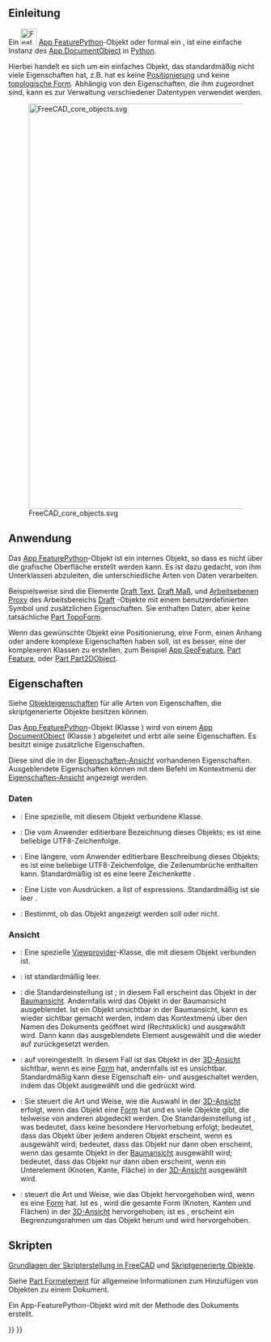 <languages/>
{{TOCright}}

<span id="Introduction"></span>
==Einleitung==

Ein [[Image:Feature.svg|32px]] [[App_FeaturePython/de|App FeaturePython]]-Objekt oder formal ein {{incode|App::FeaturePython}}, ist eine einfache Instanz des [[App_DocumentObject/de|App DocumentObject]] in [[Python/de|Python]].

Hierbei handelt es sich um ein einfaches Objekt, das standardmäßig nicht viele Eigenschaften hat, z.B. hat es keine [[Placement/de|Positionierung]] und keine [[Part_TopoShape/de|topologische Form]]. Abhängig von den Eigenschaften, die ihm zugeordnet sind, kann es zur Verwaltung verschiedener Datentypen verwendet werden.

[[Image:FreeCAD_core_objects.svg|800px]]

{{Caption|Vereinfachtes Diagramm der Beziehungen zwischen den Kernobjekten in FreeCAD}}

<span id="Usage"></span>
== Anwendung ==

Das [[App_FeaturePython/de|App FeaturePython]]-Objekt ist ein internes Objekt, so dass es nicht über die grafische Oberfläche erstellt werden kann. Es ist dazu gedacht, von ihm Unterklassen abzuleiten, die unterschiedliche Arten von Daten verarbeiten.

Beispielsweise sind die Elemente [[Draft_Text/de|Draft Text]], [[Draft_Dimension/de|Draft Maß]], und [[Draft_WorkingPlaneProxy/de|Arbeitsebenen Proxy]] des Arbeitsbereichs [[Draft_Workbench/de|Draft]] {{incode|App::FeaturePython}}-Objekte mit einem benutzerdefinierten Symbol und zusätzlichen Eigenschaften. Sie enthalten Daten, aber keine tatsächliche [[Part_TopoShape/de|Part TopoForm]].

Wenn das gewünschte Objekt eine Positionierung, eine Form, einen Anhang oder andere komplexe Eigenschaften haben soll, ist es besser, eine der komplexeren Klassen zu erstellen, zum Beispiel [[App_GeoFeature/de|App GeoFeature]], [[Part_Feature/de|Part Feature]], oder [[Part_Part2DObject/de|Part Part2DObject]].

<span id="Properties"></span>
==Eigenschaften==

Siehe [[Property/de| Objekteigenschaften]] für alle Arten von Eigenschaften, die skriptgenerierte Objekte besitzen können.

Das [[App_FeaturePython/de|App FeaturePython]]-Objekt (Klasse {{incode|App::FeaturePython}}) wird von einem [[App_DocumentObject/de|App DocumentObject]] (Klasse {{incode|App::DocumentObject}}) abgeleitet und erbt alle seine Eigenschaften. Es besitzt einige zusätzliche Eigenschaften.

Diese sind die in der [[Property_View/de|Eigenschaften-Ansicht]] vorhandenen Eigenschaften. Ausgeblendete Eigenschaften können mit dem Befehl {{MenuCommand|Ausgeblendete anzeigen}} im Kontextmenü der [[Property_View/de|Eigenschaften-Ansicht]] angezeigt werden.

<span id="Data"></span>
=== Daten ===

{{TitleProperty|Basis}}

* {{PropertyData/de|Proxy|PythonObject|Hidden}}: Eine spezielle, mit diesem Objekt verbundene Klasse.
* {{PropertyData/de|Label|String}}: Die vom Anwender editierbare Bezeichnung dieses Objekts; es ist eine beliebige UTF8-Zeichenfolge.
* {{PropertyData/de|Label2|String}}: Eine längere, vom Anwender editierbare Beschreibung dieses Objekts; es ist eine beliebige UTF8-Zeichenfolge, die Zeilenumbrüche enthalten kann. Standardmäßig ist es eine leere Zeichenkette {{value|""}}.
* {{PropertyData/de|Expression_Engine|ExpressionEngine|Hidden}}: Eine Liste von Ausdrücken. a list of expressions. Standardmäßig ist sie leer {{value|[]}}.
* {{PropertyData/de|Visibility|Bool|Hidden}}: Bestimmt, ob das Objekt angezeigt werden soll oder nicht.

<span id="View"></span>
=== Ansicht ===

{{TitleProperty|Basis}}

* {{PropertyView/de|Proxy|PythonObject|Hidden}}: Eine spezielle [[Viewprovider/de|Viewprovider]]-Klasse, die mit diesem Objekt verbunden ist.

{{TitleProperty|Display Options}}
* {{PropertyView/de|Display Mode|Enumeration}}: ist standardmäßig leer.
* {{PropertyView/de|Show In Tree|Bool}}: die Standardeinstellung ist {{TRUE}}; in diesem Fall erscheint das Objekt in der [[Tree_View/de|Baumansicht]]. Andernfalls wird das Objekt in der Baumansicht ausgeblendet. Ist ein Objekt unsichtbar in der Baumansicht, kann es wieder sichtbar gemacht werden, indem das Kontextmenü über den Namen des Dokuments geöffnet wird (Rechtsklick) und {{CheckBox|TRUE|Ausgeblendete Elemente anzeigen}} ausgewählt wird. Dann kann das ausgeblendete Element ausgewählt und die {{PropertyView/de|Show In Tree}} wieder auf {{TRUE}} zurückgesetzt werden.
* {{PropertyView/de|Visibility|Bool}}: auf {{TRUE}} voreingestellt. In diesem Fall ist das Objekt in der [[3D_View/de|3D-Ansicht]] sichtbar, wenn es eine [[Part_TopoShape/de|Form]] hat, andernfalls ist es unsichtbar. Standardmäßig kann diese Eigenschaft ein- und ausgeschaltet werden, indem das Objekt ausgewählt und die {{KEY|Leertaste}} gedrückt wird.

{{TitleProperty|Auswahl}}

* {{PropertyView/de|On Top When Selected|Enumeration}}: Sie steuert die Art und Weise, wie die Auswahl in der [[3D_View/de|3D-Ansicht]] erfolgt, wenn das Objekt eine [[Part_TopoShape/de|Form]] hat und es viele Objekte gibt, die teilweise von anderen abgedeckt werden. Die Standardeinstellung ist {{value|Disabled}}, was bedeutet, dass keine besondere Hervorhebung erfolgt; {{value|Enabled}} bedeutet, dass das Objekt über jedem anderen Objekt erscheint, wenn es ausgewählt wird; {{value|Object}} bedeutet, dass das Objekt nur dann oben erscheint, wenn das gesamte Objekt in der [[Tree_View/de|Baumansicht]] ausgewählt wird; {{value|Element}} bedeutet, dass das Objekt nur dann oben erscheint, wenn ein Unterelement (Knoten, Kante, Fläche) in der [[3D_View/de|3D-Ansicht]] ausgewählt wird.
* {{PropertyView/de|Selection Style|Enumeration}}: steuert die Art und Weise, wie das Objekt hervorgehoben wird, wenn es eine [[Part_TopoShape/de|Form]] hat. Ist es {{value|Shape}}, wird die gesamte Form (Knoten, Kanten und Flächen) in der [[3D_View/de|3D-Ansicht]] hervorgehoben; ist es {{value|BoundBox}}, erscheint ein Begrenzungsrahmen um das Objekt herum und wird hervorgehoben.

<span id="Scripting"></span>
==Skripten==

{{Emphasis|Siehe auch:}} [[FreeCAD_Scripting_Basics/de|Grundlagen der Skripterstellung in FreeCAD]] und [[Scripted_objects/de|Skriptgenerierte Objekte]].

Siehe [[Part_Feature/de|Part Formelement]] für allgemeine Informationen zum Hinzufügen von Objekten zu einem Dokument.

Ein App-FeaturePython-Objekt wird mit der Methode {{incode|addObject()}} des Dokuments erstellt.

{{Code|code=
import FreeCAD as App

doc = App.newDocument()
obj = App.ActiveDocument.addObject("App::FeaturePython", "Name")
obj.Label = "Custom label"
}}


{{Document_objects_navi{{#translation:}}}}
{{Userdocnavi{{#translation:}}}}